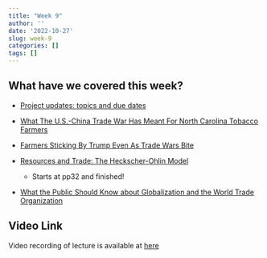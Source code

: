 ```yaml
---
title: "Week 9"
author: ''
date: '2022-10-27'
slug: week-9
categories: []
tags: []
---
```


## What have we covered this week?

- [Project updates: topics and due dates](https://chinawto.netlify.app/2022/10/27/project/)

- [What The U.S.-China Trade War Has Meant For North Carolina Tobacco Farmers](https://www.npr.org/2019/11/08/777753420/what-the-u-s-china-trade-war-has-meant-for-north-carolina-tobacco-farmers)

- [Farmers Sticking By Trump Even As Trade Wars Bite](https://www.npr.org/sections/thesalt/2019/10/10/768635489/farmers-sticking-by-trump-even-as-trade-wars-bite)


- [Resources and Trade: The Heckscher-Ohlin Model](/pdf/The Heckscher-Ohlin Model.pdf)
  - Starts at pp32 and finished!
  
- [What the Public Should Know about Globalization and the World Trade Organization](/pdf/GloabalizationWTO4Public.pdf)

## Video Link

Video recording of lecture is available at [here](https://ksu.zoom.us/rec/play/ZkCVltHUY6mrXHBmqFWmtlKE_sWHNjXxPDJsGywt9zJFnRdDS1mTwSC4GGusu7AKqQioFJrY4fxvOvKa.h7vu53doO8kMoE5f?continueMode=true&_x_zm_rtaid=NUhqxCzsQ7SCXQshFBVI3A.1667446866845.316790f6806addf870e0f14e0e023535&_x_zm_rhtaid=195)